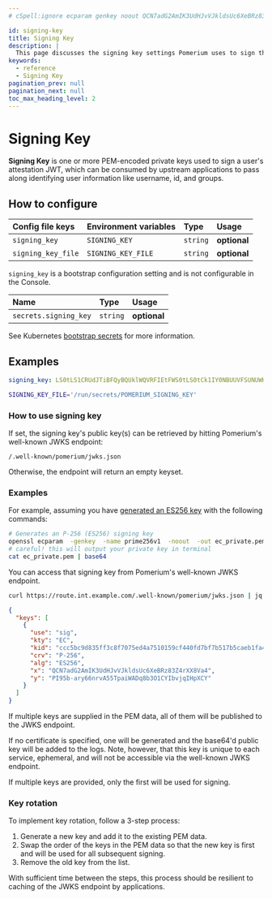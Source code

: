 ```yaml
---
# cSpell:ignore ecparam genkey noout QCN7adG2AmIK3UdHJvVJkldsUc6XeBRz83Z4rXX8Va4 ary66nrvA55TpaiWADq8b3O1CYIbvjqIHpXCY

id: signing-key
title: Signing Key
description: |
  This page discusses the signing key settings Pomerium uses to sign the Pomerium JWT that's sent to upstream services to verify a user's identity.
keywords:
  - reference
  - Signing Key
pagination_prev: null
pagination_next: null
toc_max_heading_level: 2
---
```



# Signing Key

**Signing Key** is one or more PEM-encoded private keys used to sign a user's attestation JWT, which can be consumed by upstream applications to pass along identifying user information like username, id, and groups.

## How to configure

<Tabs>
<TabItem value="Core" label="Core">

| **Config file keys** | **Environment variables** | **Type** | **Usage**    |
| :------------------- | :------------------------ | :------- | :----------- |
| `signing_key`        | `SIGNING_KEY`             | `string` | **optional** |
| `signing_key_file`   | `SIGNING_KEY_FILE`        | `string` | **optional** |

</TabItem>
<TabItem value="Enterprise" label="Enterprise">

`signing_key` is a bootstrap configuration setting and is not configurable in the Console.

</TabItem>
<TabItem value="Kubernetes" label="Kubernetes">

| **Name**              | **Type** | **Usage**    |
| :-------------------- | :------- | :----------- |
| `secrets.signing_key` | `string` | **optional** |

See Kubernetes [bootstrap secrets](/docs/k8s/reference#spec) for more information.

</TabItem>
</Tabs>

## Examples

```yaml
signing_key: LS0tLS1CRUdJTiBFQyBQUklWQVRFIEtFWS0tLS0tCk1IY0NBUUVFSUNUWHlVQ0phYmlHTW1wd3VqYlBmWHhNS2MzWjNFM0tEcmlEbmQwZktiTmtvQW9HQ0NxR1NNNDkKQXdFSG9VUURRZ0FFM1FYQmZ1eEV1UEhJT0ZDb3RaaXBOMUFqM3UrOUtFRWd4RFVURW9CcjYxYXpaYWFvYlRGbwo0cGY3WFRSbzVhM2U2aDdKUW9wckp4QSszd0dwTUpSYWl3PT0KLS0tLS1FTkQgRUMgUFJJVkFURSBLRVktLS0tLQo=
```

```bash
SIGNING_KEY_FILE='/run/secrets/POMERIUM_SIGNING_KEY'
```

### How to use signing key

If set, the signing key's public key(s) can be retrieved by hitting Pomerium's well-known JWKS endpoint:

`/.well-known/pomerium/jwks.json`

Otherwise, the endpoint will return an empty keyset.

### Examples

For example, assuming you have [generated an ES256 key](https://github.com/pomerium/pomerium/blob/main/scripts/generate_self_signed_signing_key.sh) with the following commands:

```bash
# Generates an P-256 (ES256) signing key
openssl ecparam  -genkey  -name prime256v1  -noout  -out ec_private.pem
# careful! this will output your private key in terminal
cat ec_private.pem | base64
```

You can access that signing key from Pomerium's well-known JWKS endpoint.

```bash
curl https://route.int.example.com/.well-known/pomerium/jwks.json | jq
```

```json
{
  "keys": [
    {
      "use": "sig",
      "kty": "EC",
      "kid": "ccc5bc9d835ff3c8f7075ed4a7510159cf440fd7bf7b517b5caeb1fa419ee6a1",
      "crv": "P-256",
      "alg": "ES256",
      "x": "QCN7adG2AmIK3UdHJvVJkldsUc6XeBRz83Z4rXX8Va4",
      "y": "PI95b-ary66nrvA55TpaiWADq8b3O1CYIbvjqIHpXCY"
    }
  ]
}
```

If multiple keys are supplied in the PEM data, all of them will be published to the JWKS endpoint.

If no certificate is specified, one will be generated and the base64'd public key will be added to the logs. Note, however, that this key is unique to each service, ephemeral, and will not be accessible via the well-known JWKS endpoint.

If multiple keys are provided, only the first will be used for signing.

### Key rotation

To implement key rotation, follow a 3-step process:

1. Generate a new key and add it to the existing PEM data.
2. Swap the order of the keys in the PEM data so that the new key is first and will be used for all subsequent signing.
3. Remove the old key from the list.

With sufficient time between the steps, this process should be resilient to caching of the JWKS endpoint by applications.

